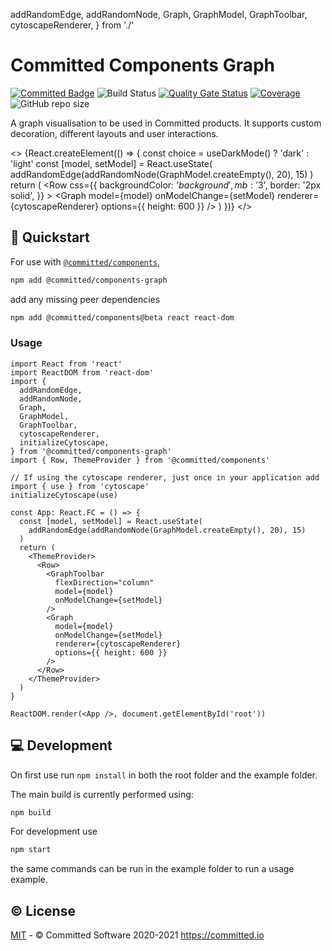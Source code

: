   addRandomEdge,
  addRandomNode,
  Graph,
  GraphModel,
  GraphToolbar,
  cytoscapeRenderer,
} from './'

<Meta title="Introduction/Graph" />

# Committed Components Graph

[![Committed Badge](https://img.shields.io/endpoint?url=https%3A%2F%2Fcommitted.io%2Fbadge)](https://committed.io)
![Build Status](https://github.com/commitd/components-graph/workflows/build/badge.svg?branch=main)
[![Quality Gate Status](https://sonarcloud.io/api/project_badges/measure?project=commitd_components-graph&metric=alert_status&token=aa002ca75e2f3a6d028af9074bceeda1ffa2f9f7)](https://sonarcloud.io/dashboard?id=commitd_components-graph)
[![Coverage](https://sonarcloud.io/api/project_badges/measure?project=commitd_components-graph&metric=coverage&token=aa002ca75e2f3a6d028af9074bceeda1ffa2f9f7)](https://sonarcloud.io/dashboard?id=commitd_components-graph)
![GitHub repo size](https://img.shields.io/github/repo-size/commitd/components-graph)

A graph visualisation to be used in Committed products. It supports custom decoration, different layouts and user interactions.

<>
  {React.createElement(() => {
    const choice = useDarkMode() ? 'dark' : 'light'
    const [model, setModel] = React.useState(
      addRandomEdge(addRandomNode(GraphModel.createEmpty(), 20), 15)
    )
    return (
      <ThemeProvider choice={choice} local={true}>
        <Row
          css={{
            backgroundColor: '$background',
            mb: '$3',
            border: '2px solid',
          }}
        >
          <GraphToolbar
            flexDirection="column"
            model={model}
            onModelChange={setModel}
          />
          <Graph
            model={model}
            onModelChange={setModel}
            renderer={cytoscapeRenderer}
            options={{ height: 600 }}
          />
        </Row>
      </ThemeProvider>
    )
  })}
</>

## 🚀 Quickstart

For use with [`@committed/components`](https://components.committed.software),

```bash
npm add @committed/components-graph
```

add any missing peer dependencies

```bash
npm add @committed/components@beta react react-dom
```

### Usage

```tsx
import React from 'react'
import ReactDOM from 'react-dom'
import {
  addRandomEdge,
  addRandomNode,
  Graph,
  GraphModel,
  GraphToolbar,
  cytoscapeRenderer,
  initializeCytoscape,
} from '@committed/components-graph'
import { Row, ThemeProvider } from '@committed/components'

// If using the cytoscape renderer, just once in your application add
import { use } from 'cytoscape'
initializeCytoscape(use)

const App: React.FC = () => {
  const [model, setModel] = React.useState(
    addRandomEdge(addRandomNode(GraphModel.createEmpty(), 20), 15)
  )
  return (
    <ThemeProvider>
      <Row>
        <GraphToolbar
          flexDirection="column"
          model={model}
          onModelChange={setModel}
        />
        <Graph
          model={model}
          onModelChange={setModel}
          renderer={cytoscapeRenderer}
          options={{ height: 600 }}
        />
      </Row>
    </ThemeProvider>
  )
}

ReactDOM.render(<App />, document.getElementById('root'))
```

## 💻 Development

On first use run `npm install` in both the root folder and the example folder.

The main build is currently performed using:

```bash
npm build
```

For development use

```bash
npm start
```

the same commands can be run in the example folder to run a usage example.

## ©️ License

[MIT](/LICENSE) - © Committed Software 2020-2021 https://committed.io
